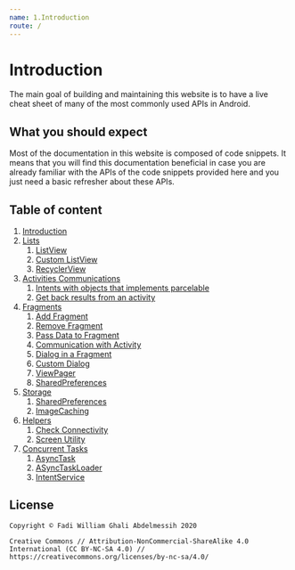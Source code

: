 ```yaml
---
name: 1.Introduction
route: /
---
```


# Introduction

The main goal of building and maintaining this website is to have a live cheat sheet of many of the most commonly used APIs in Android.

## What you should expect

Most of the documentation in this website is composed of code snippets. It means that you will find this documentation beneficial in case you are already familiar with the APIs of the code snippets provided here and you just need a basic refresher about these APIs.

## Table of content

<ol style={{ marginLeft: "20px", listStyleType: "decimal" }}>
  <li>
    <a href="/">Introduction</a>
  </li>
  <li>
    <a href="/src-lists-listview">Lists</a>
    <ol>
      <li>
        <a href="/src-lists-listview">ListView</a>
      </li>
      <li>
        <a href="/src-lists-custom-listview">Custom ListView</a>
      </li>
      <li>
        <a href="/src-lists-recyclerview">RecyclerView</a>
      </li>
    </ol>
  </li>
  <li>
    <a href="/src-activities-communications-intents-with-objects-that-implements-parcelable">
      Activities Communications
    </a>
    <ol>
      <li>
        <a href="/src-activities-communications-intents-with-objects-that-implements-parcelable">
          Intents with objects that implements parcelable
        </a>
      </li>
      <li>
        <a href="/src-activities-communications-get-back-results-from-an-activity">
          Get back results from an activity
        </a>
      </li>
    </ol>
  </li>
  <li>
    <a href="/src-fragments-add-fragment">Fragments</a>
    <ol>
      <li>
        <a href="/src-fragments-add-fragment">Add Fragment</a>
      </li>
      <li>
        <a href="/src-fragments-remove-fragment">Remove Fragment</a>
      </li>
      <li>
        <a href="/src-fragments-pass-data-to-fragment">Pass Data to Fragment</a>
      </li>
      <li>
        <a href="/src-fragments-communication-with-activity">
          Communication with Activity
        </a>
      </li>
      <li>
        <a href="/src-fragments-dialog-in-a-fragment">Dialog in a Fragment</a>
      </li>
      <li>
        <a href="/src-fragments-custom-dialog">Custom Dialog</a>
      </li>
      <li>
        <a href="/src-fragments-viewpager">ViewPager</a>
      </li>
      <li>
        <a href="/src-fragments-sharedpreferences">SharedPreferences</a>
      </li>
    </ol>
  </li>
  <li>
    <a href="/src-storage-sharedpreferences">Storage</a>
    <ol>
      <li>
        <a href="/src-storage-sharedpreferences">SharedPreferences</a>
      </li>
      <li>
        <a href="/src-storage-image-caching">ImageCaching</a>
      </li>
    </ol>
  </li>
  <li>
    <a href="/src-helpers-check-connectivity">Helpers</a>
    <ol>
      <li>
        <a href="/src-helpers-check-connectivity">Check Connectivity</a>
      </li>
      <li>
        <a href="/src-helpers-screen-utility">Screen Utility</a>
      </li>
    </ol>
  </li>
  <li>
    <a href="/src-concurrent-tasks-asynctask">Concurrent Tasks</a>
    <ol>
      <li>
        <a href="/src-concurrent-tasks-asynctask">AsyncTask</a>
      </li>
      <li>
        <a href="/src-concurrent-tasks-asynctask-loader">ASyncTaskLoader</a>
      </li>
      <li>
        <a href="/src-concurrent-tasks-intent-service">IntentService</a>
      </li>
    </ol>
  </li>
</ol>

## License

```
Copyright © Fadi William Ghali Abdelmessih 2020

Creative Commons // Attribution-NonCommercial-ShareAlike 4.0 International (CC BY-NC-SA 4.0) // https://creativecommons.org/licenses/by-nc-sa/4.0/
```
